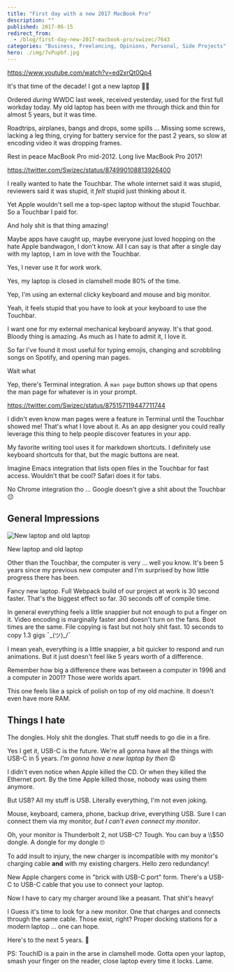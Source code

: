 ```yaml
---
title: "First day with a new 2017 MacBook Pro"
description: ""
published: 2017-06-15
redirect_from:
  - /blog/first-day-new-2017-macbook-pro/swizec/7643
categories: "Business, Freelancing, Opinions, Personal, Side Projects"
hero: ./img/7vPupbf.jpg
---
```


https://www.youtube.com/watch?v=ed2xrQt0Qp4

It's that time of the decade! I got a new laptop 🤘🏼

Ordered _during_ WWDC last week, received yesterday, used for the first full workday today. My old laptop has been with me through thick and thin for almost 5 years, but it was time.

Roadtrips, airplanes, bangs and drops, some spills ... Missing some screws, lacking a leg thing, crying for battery service for the past 2 years, so slow at encoding video it was dropping frames.

Rest in peace MacBook Pro mid-2012. Long live MacBook Pro 2017!

https://twitter.com/Swizec/status/874990108813926400

I really wanted to hate the Touchbar. The whole internet said it was stupid, reviewers said it was stupid, it _felt_ stupid just thinking about it.

Yet Apple wouldn't sell me a top-spec laptop without the stupid Touchbar. So a Touchbar I paid for.

And holy shit is that thing amazing!

Maybe apps have caught up, maybe everyone just loved hopping on the hate Apple bandwagon, I don't know. All I can say is that after a single day with my laptop, I am in love with the Touchbar.

Yes, I never use it for _work_ work.

Yes, my laptop is closed in clamshell mode 80% of the time.

Yep, I'm using an external clicky keyboard and mouse and big monitor.

Yeah, it feels stupid that you have to look at your keyboard to use the Touchbar.

I want one for my external mechanical keyboard anyway. It's that good. Bloody thing is amazing. As much as I hate to admit it, I love it.

So far I've found it most useful for typing emojis, changing and scrobbling songs on Spotify, and opening man pages.

Wait what

Yep, there's Terminal integration. A `man page` button shows up that opens the man page for whatever is in your prompt.

https://twitter.com/Swizec/status/875157119447711744

I didn't even know man pages were a feature in Terminal until the Touchbar showed me! That's what I love about it. As an app designer you could really leverage this thing to help people discover features in your app.

My favorite writing tool uses it for markdown shortcuts. I definitely use keyboard shortcuts for that, but the magic buttons are neat.

Imagine Emacs integration that lists open files in the Touchbar for fast access. Wouldn't that be cool? Safari does it for tabs.

No Chrome integration tho ... Google doesn't give a shit about the Touchbar 😔

## General Impressions

![New laptop and old laptop](./img/7vPupbf.jpg)

New laptop and old laptop

Other than the Touchbar, the computer is very ... well you know. It's been 5 years since my previous new computer and I'm surprised by how little progress there has been.

Fancy new laptop. Full Webpack build of our project at work is 30 second faster. That's the biggest effect so far. 30 seconds off of compile time.

In general everything feels a little snappier but not enough to put a finger on it. Video encoding is marginally faster and doesn't turn on the fans. Boot times are the same. File copying is fast but not holy shit fast. 10 seconds to copy 1.3 gigs ¯\_(ツ)\_/¯

I mean yeah, everything is a little snappier, a bit quicker to respond and run animations. But it just doesn't feel like 5 years worth of a difference.

Remember how big a difference there was between a computer in 1996 and a computer in 2001? Those were worlds apart.

This one feels like a spick of polish on top of my old machine. It doesn't even have more RAM.

## Things I hate

The dongles. Holy shit the dongles. That stuff needs to go die in a fire.

Yes I get it, USB-C is the future. We're all gonna have all the things with USB-C in 5 years. _I'm gonna have a new laptop by then_ 😡

I didn't even notice when Apple killed the CD. Or when they killed the Ethernet port. By the time Apple killed those, nobody was using them anymore.

But USB? All my stuff is USB. Literally everything, I'm not even joking.

Mouse, keyboard, camera, phone, backup drive, everything USB. Sure I can connect them via my monitor, _but I can't even connect my monitor_.

Oh, your monitor is Thunderbolt 2, not USB-C? Tough. You can buy a \\\\\$50 dongle. A dongle for my dongle 🙄

To add insult to injury, the new charger is incompatible with my monitor's charging cable **and** with my existing chargers. Hello zero redundancy!

New Apple chargers come in "brick with USB-C port" form. There's a USB-C to USB-C cable that you use to connect your laptop.

Now I have to cary my charger around like a peasant. That shit's heavy!

I Guess it's time to look for a new monitor. One that charges and connects through the same cable. Those exist, right? Proper docking stations for a modern laptop ... one can hope.

Here's to the next 5 years. 🍻

PS: TouchID is a pain in the arse in clamshell mode. Gotta open your laptop, smash your finger on the reader, close laptop every time it locks. Lame.
